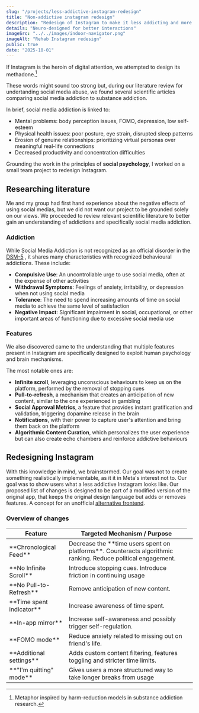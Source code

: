 ```yaml
---
slug: "/projects/less-addictive-instagram-redesign"
title: "Non-addictive instagram redesign"
description: "Redesign of Instagram to make it less addicting and more ethical"
details: "Neuro-designed for better interactions"
imageSrc: "../../images/indoor-navigator.png"
imageAlt: "Rehab Instagram redesign"
public: true
date: "2025-10-01"
---
```


If Instagram is the heroin of digital attention, we attempted to design its methadone.[^1]

These words might sound too strong but, during our literature review for undertanding social media abuse, we found several scientific articles comparing social media addiction to substance addiction.

In brief, social media addiction is linked to:

- Mental problems: body perception issues, FOMO, depression, low self-esteem
- Physical health issues: poor posture, eye strain, disrupted sleep patterns
- Erosion of genuine relationships: prioritizing virtual personas over meaningful real-life connections
- Decreased productivity and concentration difficulties

Grounding the work in the principles of **social psychology**, I worked on a small team project to redesign Instagram.

## Researching literature

Me and my group had first hand experience about the negative effects of using social medias, but we did not want our project to be grounded solely on our views. We proceeded to review relevant scientific literature to better gain an understanding of addictions and specifically social media addiction.

### Addiction

While Social Media Addiction is not recognized as an official disorder in the [DSM-5](https://www.psychiatry.org/psychiatrists/practice/dsm) , it shares many characteristics with recognized behavioural addictions. These include:

- **Compulsive Use**: An uncontrollable urge to use social media, often at the expense of other activities
- **Withdrawal Symptoms**: Feelings of anxiety, irritability, or depression when not using social media
- **Tolerance**: The need to spend increasing amounts of time on social media to achieve the same level of satisfaction
- **Negative Impact**: Significant impairment in social, occupational, or other important areas of functioning due to excessive social media use

### Features

We also discovered came to the understanding that multiple features present in Instagram are specifically designed to exploit human psychology and brain mechanisms.

The most notable ones are:

- **Infinite scroll**, leveraging unconscious behaviours to keep us on the platform, performed by the removal of stopping cues
- **Pull-to-refresh**, a mechanism that creates an anticipation of new content, similar to the one experienced in gambling
- **Social Approval Metrics**, a feature that provides instant gratification and validation, triggering dopamine release in the brain
- **Notifications**, with their power to capture user's attention and bring them back on the platform
- **Algorithmic Content Curation**, which personalizes the user experience but can also create echo chambers and reinforce addictive behaviours

## Redesigning Instagram

WIth this knowledge in mind, we brainstormed. Our goal was not to create something realistically implementable, as it it in Meta's interest not to. Our goal was to show users what a less addictive Instagram looks like. Our proposed list of changes is designed to be part of a modified version of the original app, that keeps the original design language but adds or removes features. A concept for an unofficial [alternative frontend](https://www.trackawesomelist.com/mendel5/alternative-front-ends/readme/).

### Overview of changes

<table class="blogTable">
  <thead>
    <tr>
      <th>Feature</th>
      <th>Targeted Mechanism / Purpose</th>
    </tr>
  </thead>
  <tbody>
    <tr>
      <td>**Chronological Feed**</td>
      <td>
        Decrease the **time users spent on platforms**. Counteracts algorithmic
        ranking. Reduce political engagement.
      </td>
    </tr>
    <tr>
      <td>**No Infinite Scroll**</td>
      <td>Introduce stopping cues. Introduce friction in continuing usage</td>
    </tr>
    <tr>
      <td>**No Pull-to-Refresh**</td>
      <td>Remove anticipation of new content.</td>
    </tr>
    <tr>
      <td>**Time spent indicator**</td>
      <td>Increase awareness of time spent.</td>
      <td></td>
    </tr>
    <tr>
      <td>**In-app mirror**</td>
      <td>Increase self-awareness and possibly trigger self-regulation.</td>
    </tr>
    <tr>
      <td>**FOMO mode**</td>
      <td>Reduce anxiety related to missing out on friend's life.</td>
    </tr>
    <tr>
      <td>**Additional settings**</td>
      <td>
        Adds custom content filtering, features toggling and stricter time
        limits.
      </td>
    </tr>
    <tr>
      <td>**"I'm quitting" mode**</td>
      <td>
        Gives users a more structured way to take longer breaks from usage
      </td>
    </tr>
  </tbody>
</table>

[^1]: Metaphor inspired by harm-reduction models in substance addiction research.
[^2]: Wadsley, M., Bhandari, R., & Duka, T. (2023). _The structural and functional neural correlates of social networking site use: A systematic review._ Neuroscience & Biobehavioral Reviews.
[^3]: Volkow, N. D., Koob, G. F., & McLellan, A. T. (2016). _Neurobiologic advances from the brain disease model of addiction._ NEJM.
